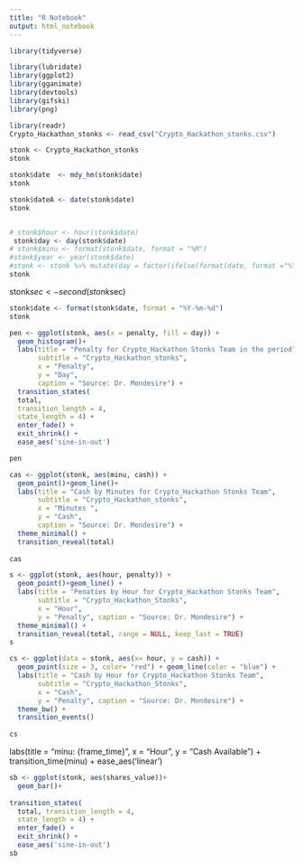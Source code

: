 ---
title: "R Notebook"
output: html_notebook
---

```{r}
library(tidyverse)

library(lubridate)
library(ggplot2)
library(gganimate)
library(devtools)
library(gifski)
library(png)
```

```{r}
library(readr)
Crypto_Hackathon_stonks <- read_csv("Crypto_Hackathon_stonks.csv")
```


```{r}
stonk <- Crypto_Hackathon_stonks
stonk
```


```{r}
stonk$date  <- mdy_hm(stonk$date)
stonk
```

```{r}
stonk$dateA <- date(stonk$date)
stonk
```

```{r}

```


```{r}
# stonk$hour <- hour(stonk$date)
 stonk$day <- day(stonk$date)
# stonk$minu <- format(stonk$date, format = "%M")
#stonk$year <- year(stonk$date)
#stonk <- stonk %>% mutate(day = factor(ifelse(format(date, format ="%Y")== 27, 27, 28)))
stonk
```
stonk$sec <- second(stonk$sec)

```{r}
stonk$date <- format(stonk$date, format = "%Y-%m-%d")
stonk
```

```{r}
pen <- ggplot(stonk, aes(x = penalty, fill = day)) +
  geom_histogram()+
  labs(title = "Penalty for Crypto_Hackathon Stonks Team in the period",
       subtitle = "Crypto_Hackathon_stonks",
       x = "Penalty",
       y = "Day",
       caption = "Source: Dr. Mondesire") +
  transition_states(
  total,
  transition_length = 4,
  state_length = 4) +
  enter_fade() +
  exit_shrink() +
  ease_aes('sine-in-out')

pen
```

```{r}
cas <- ggplot(stonk, aes(minu, cash)) +
  geom_point()+geom_line()+
  labs(title = "Cash by Minutes for Crypto_Hackathon Stonks Team",
       subtitle = "Crypto_Hackathon_stonks",
       x = "Minutes ",
       y = "Cash",
       caption = "Source: Dr. Mondesire") +
  theme_minimal() +
  transition_reveal(total)
  
cas
```



```{r}
s <- ggplot(stonk, aes(hour, penalty)) +
  geom_point()+geom_line() +
  labs(title = "Penaties by Hour for Crypto_Hackathon Stonks Team",
       subtitle = "Crypto_Hackathon_Stonks",
       x = "Hour",
       y = "Penalty", caption = "Source: Dr. Mondesire") +
  theme_minimal() +
  transition_reveal(total, range = NULL, keep_last = TRUE)
s
```

```{r}
cs <- ggplot(data = stonk, aes(x= hour, y = cash)) +
  geom_point(size = 3, color= "red") + geom_line(color = "blue") +
  labs(title = "Cash by Hour for Crypto_Hackathon Stonks Team",
       subtitle = "Crypto_Hackathon_Stonks",
       x = "Cash",
       y = "Penalty", caption = "Source: Dr. Mondesire") +
  theme_bw() +
  transition_events()
 
cs
```
labs(title = "minu: {frame_time}",
      x = "Hour", 
      y = "Cash Available") +
  transition_time(minu) +
  ease_aes('linear')
  

```{r}
sb <- ggplot(stonk, aes(shares_value))+
  geom_bar()+
  
transition_states(
  total, transition_length = 4,
  state_length = 4) +
  enter_fade() +
  exit_shrink() +
  ease_aes('sine-in-out')
sb
```



